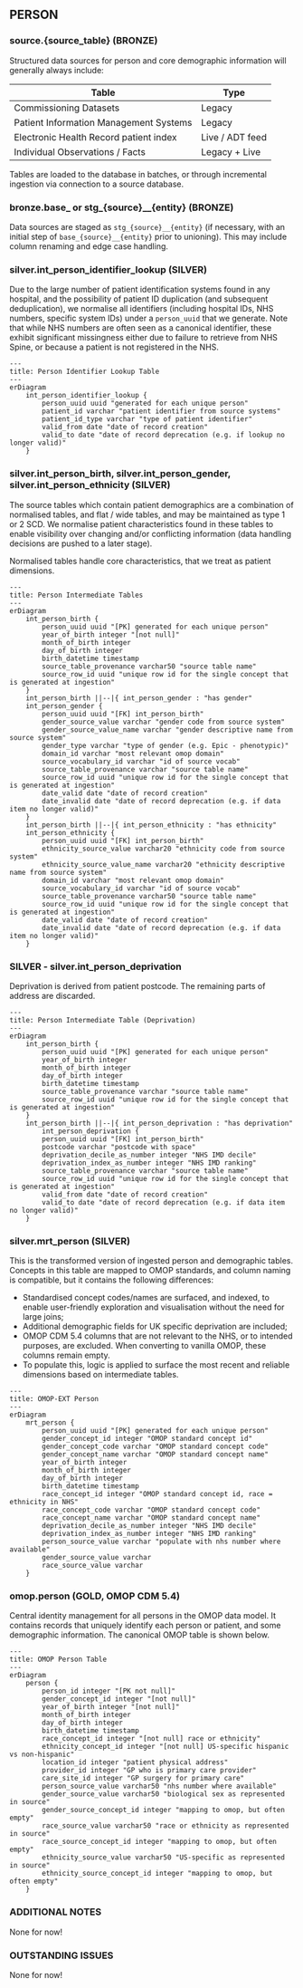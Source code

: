 
## PERSON

### source.{source_table} (BRONZE)

Structured data sources for person and core demographic information will generally always include:

| Table                                  | Type            |
|----------------------------------------|-----------------|
| Commissioning Datasets                 | Legacy          |
| Patient Information Management Systems | Legacy          |
| Electronic Health Record patient index | Live / ADT feed |
| Individual Observations / Facts        | Legacy + Live   |

Tables are loaded to the database in batches, or through incremental ingestion via connection to a source database. 

### bronze.base_ or stg_{source}__{entity} (BRONZE)

Data sources are staged as `stg_{source}__{entity}` (if necessary, with an initial step of `base_{source}__{entity}` prior to unioning). This may include column renaming and edge case handling.

### silver.int_person_identifier_lookup (SILVER)

Due to the large number of patient identification systems found in any hospital, and the possibility of patient ID duplication (and subsequent deduplication), we normalise all identifiers (including hospital IDs, NHS numbers, specific system IDs) under a `person_uuid` that we generate. Note that while NHS numbers are often seen as a canonical identifier, these exhibit significant missingness either due to failure to retrieve from NHS Spine, or because a patient is not registered in the NHS.

```mermaid
---
title: Person Identifier Lookup Table
---
erDiagram
    int_person_identifier_lookup {
        person_uuid uuid "generated for each unique person"
        patient_id varchar "patient identifier from source systems"
        patient_id_type varchar "type of patient identifier"
        valid_from date "date of record creation"
        valid_to date "date of record deprecation (e.g. if lookup no longer valid)"
    }
```

### silver.int_person_birth, silver.int_person_gender, silver.int_person_ethnicity (SILVER)

The source tables which contain patient demographics are a combination of normalised tables, and flat / wide tables, and may be maintained as type 1 or 2 SCD. We normalise patient characteristics found in these tables to enable visibility over changing and/or conflicting information (data handling decisions are pushed to a later stage).

Normalised tables handle core characteristics, that we treat as patient dimensions.

```mermaid
---
title: Person Intermediate Tables
---
erDiagram
    int_person_birth {
        person_uuid uuid "[PK] generated for each unique person"
        year_of_birth integer "[not null]"
        month_of_birth integer
        day_of_birth integer
        birth_datetime timestamp
        source_table_provenance varchar50 "source table name"
        source_row_id uuid "unique row id for the single concept that is generated at ingestion"
    }
    int_person_birth ||--|{ int_person_gender : "has gender"
    int_person_gender {
        person_uuid uuid "[FK] int_person_birth"
        gender_source_value varchar "gender code from source system"
        gender_source_value_name varchar "gender descriptive name from source system"        
        gender_type varchar "type of gender (e.g. Epic - phenotypic)"
        domain_id varchar "most relevant omop domain"
        source_vocabulary_id varchar "id of source vocab"        
        source_table_provenance varchar "source table name"
        source_row_id uuid "unique row id for the single concept that is generated at ingestion"
        date_valid date "date of record creation"
        date_invalid date "date of record deprecation (e.g. if data item no longer valid)"
    }
    int_person_birth ||--|{ int_person_ethnicity : "has ethnicity"
    int_person_ethnicity {
        person_uuid uuid "[FK] int_person_birth"
        ethnicity_source_value varchar20 "ethnicity code from source system"
        ethnicity_source_value_name varchar20 "ethnicity descriptive name from source system"
        domain_id varchar "most relevant omop domain"
        source_vocabulary_id varchar "id of source vocab"                 
        source_table_provenance varchar50 "source table name"
        source_row_id uuid "unique row id for the single concept that is generated at ingestion"
        date_valid date "date of record creation"
        date_invalid date "date of record deprecation (e.g. if data item no longer valid)"
    }
```

### SILVER - silver.int_person_deprivation

Deprivation is derived from patient postcode. The remaining parts of address are discarded.

```mermaid
---
title: Person Intermediate Table (Deprivation)
---
erDiagram
    int_person_birth {
        person_uuid uuid "[PK] generated for each unique person"
        year_of_birth integer
        month_of_birth integer
        day_of_birth integer
        birth_datetime timestamp
        source_table_provenance varchar "source table name"
        source_row_id uuid "unique row id for the single concept that is generated at ingestion"
    }
    int_person_birth ||--|{ int_person_deprivation : "has deprivation"
        int_person_deprivation {
        person_uuid uuid "[FK] int_person_birth"
        postcode varchar "postcode with space"
        deprivation_decile_as_number integer "NHS IMD decile"       
        deprivation_index_as_number integer "NHS IMD ranking"
        source_table_provenance varchar "source table name"
        source_row_id uuid "unique row id for the single concept that is generated at ingestion"
        valid_from date "date of record creation"
        valid_to date "date of record deprecation (e.g. if data item no longer valid)"
    }
```

### silver.mrt_person (SILVER)

This is the transformed version of ingested person and demographic tables. Concepts in this table are mapped to OMOP standards, and column naming is compatible, but it contains the following differences:

- Standardised concept codes/names are surfaced, and indexed, to enable user-friendly exploration and visualisation without the need for large joins;
- Additional demographic fields for UK specific deprivation are included; 
- OMOP CDM 5.4 columns that are not relevant to the NHS, or to intended purposes, are excluded. When converting to vanilla OMOP, these columns remain empty. 
- To populate this, logic is applied to surface the most recent and reliable dimensions based on intermediate tables.    

```mermaid
---
title: OMOP-EXT Person
---
erDiagram
    mrt_person {
        person_uuid uuid "[PK] generated for each unique person"
        gender_concept_id integer "OMOP standard concept id"
        gender_concept_code varchar "OMOP standard concept code"
        gender_concept_name varchar "OMOP standard concept name"
        year_of_birth integer
        month_of_birth integer
        day_of_birth integer
        birth_datetime timestamp
        race_concept_id integer "OMOP standard concept id, race = ethnicity in NHS"
        race_concept_code varchar "OMOP standard concept code"
        race_concept_name varchar "OMOP standard concept name"      
        deprivation_decile_as_number integer "NHS IMD decile"       
        deprivation_index_as_number integer "NHS IMD ranking"
        person_source_value varchar "populate with nhs number where available"
        gender_source_value varchar
        race_source_value varchar
    }
```

### omop.person (GOLD, OMOP CDM 5.4)

Central identity management for all persons in the OMOP data model. It contains records that uniquely identify each person or patient, and some demographic information. The canonical OMOP table is shown below. 
```mermaid
---
title: OMOP Person Table
---
erDiagram
    person {
        person_id integer "[PK not null]"
        gender_concept_id integer "[not null]"
        year_of_birth integer "[not null]"
        month_of_birth integer
        day_of_birth integer
        birth_datetime timestamp
        race_concept_id integer "[not null] race or ethnicity"
        ethnicity_concept_id integer "[not null] US-specific hispanic vs non-hispanic"
        location_id integer "patient physical address"
        provider_id integer "GP who is primary care provider"
        care_site_id integer "GP surgery for primary care"
        person_source_value varchar50 "nhs number where available"
        gender_source_value varchar50 "biological sex as represented in source"
        gender_source_concept_id integer "mapping to omop, but often empty"
        race_source_value varchar50 "race or ethnicity as represented in source"
        race_source_concept_id integer "mapping to omop, but often empty"
        ethnicity_source_value varchar50 "US-specific as represented in source"
        ethnicity_source_concept_id integer "mapping to omop, but often empty"
    }
```

### ADDITIONAL NOTES

None for now!

### OUTSTANDING ISSUES

None for now!
